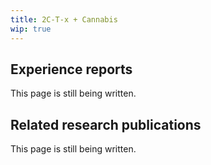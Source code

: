 ---
title: 2C-T-x + Cannabis
wip: true
---

## Experience reports

This page is still being written.

## Related research publications

This page is still being written.

